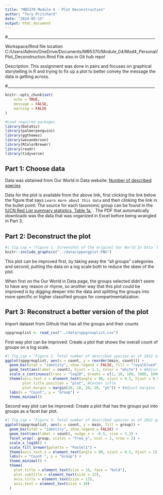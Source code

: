 ```yaml
---
title: "MB5370 Module 4 - Plot Deconstruction"
author: "Tory Pritchard"
date: "2024-05-15"
output: html_document
---
```


#____________________________________________________________________________

Workspace/Rmd file location
C:/Users/Admin/OneDrive/Documents/MB5370/Module_04/Mod4_Personal/Plot_Deconstruction.Rmd
File also in Git hub repo!

Description: This assignment was done in pairs and focuses on graphical storytelling in R and trying to fix up a plot to better convey the message the data is getting across. 

#____________________________________________________________________________

```r
knitr::opts_chunk$set(
	echo = TRUE,
	message = FALSE,
	warning = FALSE
)
```

```r
#Load required packages
library(DataViz)
library(palmerpenguins)
library(ggthemes)
library(wesanderson)
library(RColorBrewer)
library(readr)
library(tidyverse)
```


## Part 1: Choose data

Data was obtained from Our World in Data website: [Number of described species](https://ourworldindata.org/how-many-species-are-there)

Data for the plot is available from the above link, first clicking the link below the figure that says `Learn more about this data` and then clinking the link in the bullet point: The source for each taxonomic group can be found in the [IUCN Red List summary statistics, Table 1a.](https://nc.iucnredlist.org/redlist/content/attachment_files/2023-1_RL_Table_1a.pdf)`. The PDF that automatically downloads was the data that was organized in Excel before being wrangled in Part 3.



## Part 2: Deconstruct the plot

```r
#| fig.cap = "Figure 1. Screenshot of the original Our World In Data `Number of described species` plot. Data collected from Our World in Data website."
knitr::include_graphics("../data/spporgplot.PNG")
```




This plot can be improved first, by taking away the "all groups" categories and second, putting the data on a log scale both to reduce the skew of the plot. 

When first on the Our World in Data page, the groups selected didn't seem to have any reason or rhyme, so another way that this plot could be improved is by digging deeper into the data and splitting the groups into more specific or higher classified groups for compartmentalization.



## Part 3: Reconstruct a better version of the plot

Import dataset from Github that has all the groups and their counts
```r
sppgrouplist <- read_csv("../data/sppgrouplist.csv")
```

First way plot can be improved:
Create a plot that shows the overall count of groups on a log scale.
```r
#| fig.cap = "Figure 2. Total number of described species as of 2022 in each taxonomic group transformed on a log scale, ordered by richness. Data obtained from Our World in Data website."
ggplot(sppgrouplist, aes(x = count, y = reorder(main, count))) +
  geom_bar(stat = "identity", show.legend = FALSE, fill = "royalblue4") +
  geom_text(aes(label = count), hjust = 1.1, color = "white") + #Adjust text position
  scale_x_continuous(trans = "log10", breaks = c(1, 10, 100, 1000, 10000, 100000, 1000000)) +
  theme(axis.text.x = element_text(angle = 90, vjust = 0.5, hjust = 0.5),
        plot.title.position = "plot", #Center title
        plot.margin = margin(20, 20, 20, 20, "pt")) + #Adjust margins
  labs(x = "Count", y = "Group") +
  theme_minimal()
```



Second way plot can be improved:
Create a plot that has the groups put into groups as a facet bar plot.
```r
#| fig.cap = "Figure 3. Total number of described species as of 2022 grouped within four main taxonomic groups: Fungi/Protists, Invertebrates, Plants and Vertebrates. Data obtained from Our World in Data website."
ggplot(sppgrouplist, aes(x = count, y = main, fill = group)) +
  geom_bar(stat = "identity", show.legend = FALSE) +
  geom_text(aes(label = count), nudge_x = -0.5, size = 3.2) +  
  facet_wrap(~ group, scales = "free_y", ncol = 2, nrow = 2) +  
  scale_x_log10() +
  scale_fill_brewer(palette = "Pastel1") +
  theme(axis.text.x = element_text(angle = 90, vjust = 0.5, hjust = 1)) +
  labs(x = "Count ", y = "Group") +
  theme_minimal() +
  theme(
    plot.title = element_text(size = 16, face = "bold"),
    plot.subtitle = element_text(size = 12),
    axis.title = element_text(size = 12),
    axis.text = element_text(size = 10)
  )
```
